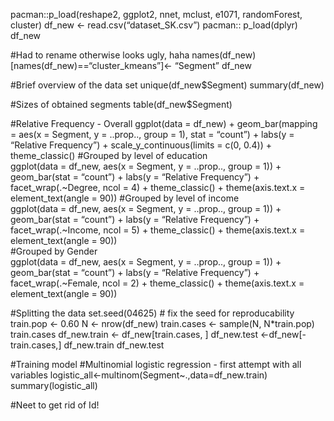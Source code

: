 pacman::p_load(reshape2, ggplot2, nnet, mclust, e1071, randomForest, cluster)
df_new <- read.csv("dataset_SK.csv")
pacman:: p_load(dplyr)
df_new

#Had to rename otherwise looks ugly, haha
names(df_new)[names(df_new)=="cluster_kmeans"]<- "Segment"
df_new

#Brief overview of the data set
unique(df_new$Segment)
summary(df_new)

#Sizes of obtained segments
table(df_new$Segment)

#Relative Frequency - Overall
ggplot(data = df_new) +
  geom_bar(mapping = aes(x = Segment, y = ..prop.., group = 1), stat = "count") +
  labs(y = "Relative Frequency") +
  scale_y_continuous(limits = c(0, 0.4)) +
  theme_classic()
#Grouped by level of education  
 ggplot(data = df_new, aes(x = Segment, y = ..prop.., group = 1)) +
  geom_bar(stat = "count") +
  labs(y = "Relative Frequency") +
  facet_wrap(.~Degree, ncol = 4) +
  theme_classic() +
  theme(axis.text.x = element_text(angle = 90)) 
#Grouped by level of income  
 ggplot(data = df_new, aes(x = Segment, y = ..prop.., group = 1)) +
  geom_bar(stat = "count") +
  labs(y = "Relative Frequency") +
  facet_wrap(.~Income, ncol = 5) +
  theme_classic() +
  theme(axis.text.x = element_text(angle = 90))   
#Grouped by Gender  
 ggplot(data = df_new, aes(x = Segment, y = ..prop.., group = 1)) +
  geom_bar(stat = "count") +
  labs(y = "Relative Frequency") +
  facet_wrap(.~Female, ncol = 2) +
  theme_classic() +
  theme(axis.text.x = element_text(angle = 90))   
  
  
  
#Splitting the data
set.seed(04625)   # fix the seed for reproducability
train.pop <- 0.60 
N <- nrow(df_new) 
train.cases <- sample(N, N*train.pop)
train.cases
df_new.train <- df_new[train.cases, ]
df_new.test <-df_new[-train.cases,]
df_new.train
df_new.test


#Training model
#Multinomial logistic regression - first attempt with all variables
logistic_all<-multinom(Segment~.,data=df_new.train)
summary(logistic_all)

#Neet to get rid of Id!



